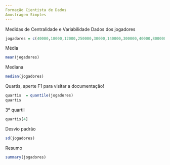 ```yaml
---
Formação Cientista de Dados
Amostragem Simples
---
```

Medidas de Centralidade e Variabilidade
Dados dos jogadores
```r
jogadores = c(40000,18000,12000,250000,30000,140000,300000,40000,800000)
```
Média
```r
mean(jogadores)
```
Mediana
```r
median(jogadores)
```
Quartis, aperte F1 para visitar a documentação!
```r
quartis  = quantile(jogadores)
quartis
```
3º quartil
```r
quartis[4]
```
Desvio padrão
```r
sd(jogadores)
```
Resumo
```r
summary(jogadores)
```
